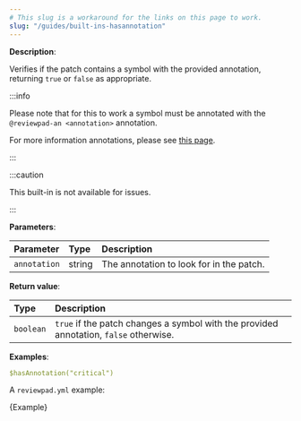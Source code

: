 ```yaml
---
# This slug is a workaround for the links on this page to work.
slug: "/guides/built-ins-hasannotation"
---
```



**Description**:

Verifies if the patch contains a symbol with the provided annotation, returning `true` or `false` as appropriate.

:::info

Please note that for this to work a symbol must be annotated with the `@reviewpad-an <annotation>` annotation.

For more information annotations, please see [this page](./annotations).

:::

:::caution

This built-in is not available for issues.

:::

**Parameters**:

| Parameter    | Type   | Description                              |
| :----------- | :----- | :--------------------------------------- |
| `annotation` | string | The annotation to look for in the patch. |

**Return value**:

| Type      | Description                                                                           |
| :-------- | :------------------------------------------------------------------------------------ |
| `boolean` | `true` if the patch changes a symbol with the provided annotation, `false` otherwise. |

**Examples**:

```yml
$hasAnnotation("critical")
```

A `reviewpad.yml` example:

<CodeBlock language="yml" title="reviewpad.yml">{Example}</CodeBlock>
